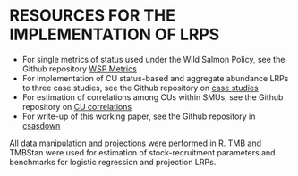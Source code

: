 

# RESOURCES FOR THE IMPLEMENTATION OF LRPS {#app:links}


- For single metrics of status used under the Wild Salmon Policy, see the Github repository [WSP Metrics](https://github.com/Pacific-salmon-assess/WSP-Metrics-Pkg)
<!--CH remove for now, as they are private:
- For watershed-area model, link to Carrie's repository (currently private due to data concerns)
-	For multi-dimensional CU-status, link to Rapid Multidimensional Scanner Tool 
-->
- For implementation of CU status-based and aggregate abundance LRPs to three case studies, see the Github repository on [case studies](https://github.com/Pacific-salmon-assess/SalmonLRP_RetroEval)
- For estimation of correlations among CUs within SMUs, see the Github repository on [CU correlations](https://github.com/Pacific-salmon-assess/lrp-smu-corr)
- For write-up of this working paper, see the Github repository in [csasdown](https://github.com/Pacific-salmon-assess/SalmonLRP_csasdown)

All data manipulation and projections were performed in R.  TMB and TMBStan were used for estimation of stock-recruitment parameters and benchmarks for logistic regression and projection LRPs.

<!--CH: ask Sue is we can add Scanner git repo? Probably not yet...-->